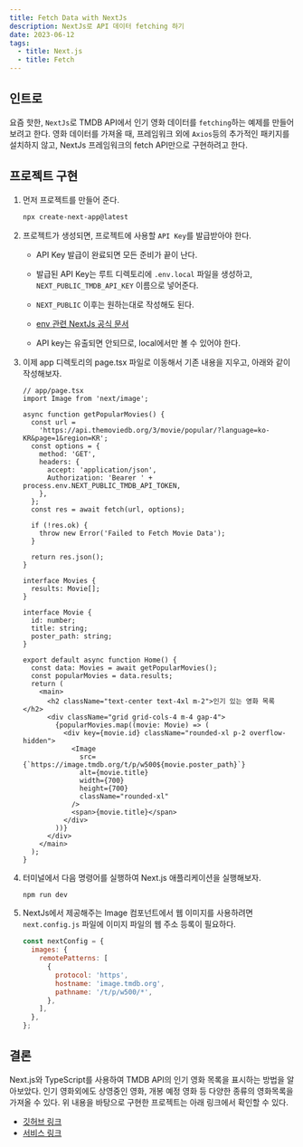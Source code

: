```yaml
---
title: Fetch Data with NextJs
description: NextJs로 API 데이터 fetching 하기
date: 2023-06-12
tags:
  - title: Next.js
  - title: Fetch
---
```


## 인트로

요즘 핫한, `NextJs`로 TMDB API에서 인기 영화 데이터를 `fetching`하는 예제를 만들어 보려고 한다.
영화 데이터를 가져올 때, 프레임워크 외에 `Axios`등의 추가적인 패키지를 설치하지 않고, NextJs 프레임워크의 fetch API만으로 구현하려고 한다.

## 프로젝트 구현

1. 먼저 프로젝트를 만들어 준다.

   ```bash
   npx create-next-app@latest
   ```

2. 프로젝트가 생성되면, 프로젝트에 사용할 `API Key`를 발급받아야 한다.

   - API Key 발급이 완료되면 모든 준비가 끝이 난다.
   - 발급된 API Key는 루트 디렉토리에 `.env.local` 파일을 생성하고, `NEXT_PUBLIC_TMDB_API_KEY` 이름으로 넣어준다.

   - `NEXT_PUBLIC` 이후는 원하는대로 작성해도 된다.
   - [env 관련 NextJs 공식 문서](https://nextjs.org/docs/app/building-your-application/configuring/environment-variables)
   - API key는 유출되면 안되므로, local에서만 볼 수 있어야 한다.

3. 이제 app 디렉토리의 page.tsx 파일로 이동해서 기존 내용을 지우고, 아래와 같이 작성해보자.

   ```tsx
   // app/page.tsx
   import Image from 'next/image';

   async function getPopularMovies() {
     const url =
       'https://api.themoviedb.org/3/movie/popular/?language=ko-KR&page=1&region=KR';
     const options = {
       method: 'GET',
       headers: {
         accept: 'application/json',
         Authorization: 'Bearer ' + process.env.NEXT_PUBLIC_TMDB_API_TOKEN,
       },
     };
     const res = await fetch(url, options);

     if (!res.ok) {
       throw new Error('Failed to Fetch Movie Data');
     }

     return res.json();
   }

   interface Movies {
     results: Movie[];
   }

   interface Movie {
     id: number;
     title: string;
     poster_path: string;
   }

   export default async function Home() {
     const data: Movies = await getPopularMovies();
     const popularMovies = data.results;
     return (
       <main>
         <h2 className="text-center text-4xl m-2">인기 있는 영화 목록</h2>
         <div className="grid grid-cols-4 m-4 gap-4">
           {popularMovies.map((movie: Movie) => (
             <div key={movie.id} className="rounded-xl p-2 overflow-hidden">
               <Image
                 src={`https://image.tmdb.org/t/p/w500${movie.poster_path}`}
                 alt={movie.title}
                 width={700}
                 height={700}
                 className="rounded-xl"
               />
               <span>{movie.title}</span>
             </div>
           ))}
         </div>
       </main>
     );
   }
   ```

4. 터미널에서 다음 명령어를 실행하여 Next.js 애플리케이션을 실행해보자.

   ```bash
   npm run dev
   ```

5. NextJs에서 제공해주는 Image 컴포넌트에서 웹 이미지를 사용하려면 `next.config.js` 파일에 이미지 파일의 웹 주소 등록이 필요하다.

   ```js
   const nextConfig = {
     images: {
       remotePatterns: [
         {
           protocol: 'https',
           hostname: 'image.tmdb.org',
           pathname: '/t/p/w500/*',
         },
       ],
     },
   };
   ```

## 결론

Next.js와 TypeScript를 사용하여 TMDB API의 인기 영화 목록을 표시하는 방법을 알아보았다. 인기 영화외에도 상영중인 영화, 개봉 예정 영화 등 다양한 종류의 영화목록을 가져올 수 있다.
위 내용을 바탕으로 구현한 프로젝트는 아래 링크에서 확인할 수 있다.

- [깃허브 링크](https://github.com/woongsnote/my-movie-recommend)
- [서비스 링크](https://my-movie-recommend.vercel.app)
